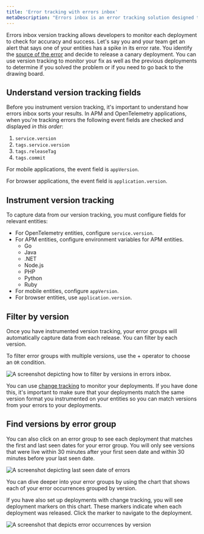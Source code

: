 ```yaml
---
title: 'Error tracking with errors inbox'
metaDescription: "Errors inbox is an error tracking solution designed to give you the tools to proactively detect, triage, and resolve errors across your full application stack."
---
```





Errors inbox version tracking allows developers to monitor each deployment to check for accuracy and success. Let's say you and your team get an alert that says one of your entities has a spike in its error rate. You identify the [source of the error](docs/tutorial-error-tracking/respond-outages/) and decide to release a canary deployment. You can use version tracking to monitor your fix as well as the previous deployments to determine if you solved the problem or if you need to go back to the drawing board. 

## Understand version tracking fields  

Before you instrument version tracking, it's important to understand how errors inbox sorts your results. In APM and OpenTelemetry applications, when you're tracking errors the following event fields are checked and displayed _in this order_:

1. `service.version` 
2. `tags.service.version`
3. `tags.releaseTag`
4. `tags.commit`

For mobile applications, the event field is `appVersion`.

For browser applications, the event field is `application.version`.

## Instrument version tracking 

To capture data from our version tracking, you must configure fields for relevant entities:

* For OpenTelemetry entities, configure `service.version`.
* For APM entities, configure environment variables for APM entities.
    * Go
    * Java
    * .NET
    * Node.js
    * PHP
    * Python
    * Ruby
* For mobile entities, configure `appVersion`.
* For browser entities, use `application.version`. 

## Filter by version
Once you have instrumented version tracking, your error groups will automatically capture data from each release. You can filter by each version.

To filter error groups with multiple versions, use the + operator to choose an `OR` condition.

<img
    title="version tracking errors inbox"
    alt="A screenshot depicting how to filter by versions in errors inbox. "
    src={errorsinboxFilterErrorsbyVersions}
/>

You can use [change tracking](/docs/change-tracking/change-tracking-view-analyze/) to monitor your deployments. If you have done this, it's important to make sure that your deployments match the same version format you instrumented on your entities so you can match versions from your errors to your deployments.

## Find versions by error group

You can also click on an error group to see each deployment that matches the first and last seen dates for your error group. You will only see versions that were live within 30 minutes after your first seen date and within 30 minutes before your last seen date.

<img
    title="error date"
    alt="A screenshot depicting last seen date of errors"
    src={errorsinboxErrorDate}
/>

You can dive deeper into your error groups by using the chart that shows each of your error occurrences grouped by version. 

If you have also set up deployments with change tracking, you will see deployment markers on this chart.  These markers indicate when each deployment was released. Click the marker to navigate to the deployment.

<img
    title="errors inbox change tracking"
    alt="A screenshot that depicts error occurrences by version"
    src={errorsinboxErrorsInboxChangeTracking}
/>
